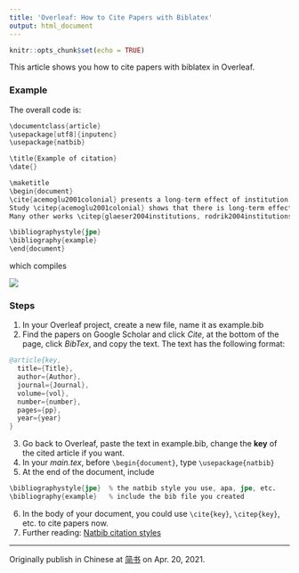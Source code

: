 ```yaml
---
title: 'Overleaf: How to Cite Papers with Biblatex'
output: html_document
---
```


```r
knitr::opts_chunk$set(echo = TRUE)
```

This article shows you how to cite papers with biblatex in Overleaf.

### Example

The overall code is:

```s
\documentclass{article}
\usepackage[utf8]{inputenc}
\usepackage{natbib}

\title{Example of citation}
\date{}

\maketitle
\begin{document}
\cite{acemoglu2001colonial} presents a long-term effect of institution. 
Study \citep{acemoglu2001colonial} shows that there is long-term effect of institution. 
Many other works \citep{glaeser2004institutions, rodrik2004institutions} cited \citeauthor{acemoglu2001colonial}'s (\citeyear{acemoglu2001colonial}) work.

\bibliographystyle{jpe}
\bibliography{example}
\end{document}
```

which compiles

<img style="float center;" src="images/overleaf_results.png" > 

### Steps
1. In your Overleaf project, create a new file, name it as example.bib
2. Find the papers on Google Scholar and click *Cite*, at the bottom of the page, click *BibTex*, and copy the text. The text has the following format:
```s
@article{key,
  title={Title},
  author={Author},
  journal={Journal},
  volume={vol},
  number={number},
  pages={pp},
  year={year}
}
```
3. Go back to Overleaf, paste the text in example.bib, change the **key** of the cited article if you want.
4. In your *main.tex*, before `\begin{document}`, type `\usepackage{natbib}`
5. At the end of the document, include
```s
\bibliographystyle{jpe}  % the natbib style you use, apa, jpe, etc.
\bibliography{example}   % include the bib file you created
```
6. In the body of your document, you could use `\cite{key}`, `\citep{key}`, etc. to cite papers now.
7. Further reading: [Natbib citation styles](https://www.overleaf.com/learn/latex/Natbib_citation_styles)

---
Originally publish in Chinese at [简书](https://www.jianshu.com/p/71ad2e74b7c0) on Apr. 20, 2021.
